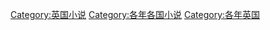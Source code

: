 
[[Category:英国小说|Category:英国小说]]
[[Category:各年各国小说|Category:各年各国小说]]
[[Category:各年英国|Category:各年英国]]
